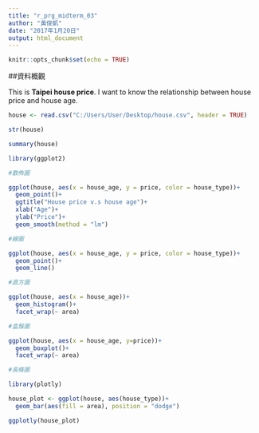 ```yaml
---
title: "r_prg_midterm_03"
author: "黃俊凱"
date: "2017年1月20日"
output: html_document
---
```


```r
knitr::opts_chunk$set(echo = TRUE)
```

##資料概觀

This is **Taipei house price**. I want to know the relationship between house price and house age.

```r

house <- read.csv("C:/Users/User/Desktop/house.csv", header = TRUE)

str(house)

summary(house)

library(ggplot2)

#散佈圖

ggplot(house, aes(x = house_age, y = price, color = house_type))+
  geom_point()+
  ggtitle("House price v.s house age")+
  xlab("Age")+
  ylab("Price")+
  geom_smooth(method = "lm")

#線圖

ggplot(house, aes(x = house_age, y = price, color = house_type))+
  geom_point()+
  geom_line()

#直方圖

ggplot(house, aes(x = house_age))+
  geom_histogram()+
  facet_wrap(~ area)

#盒鬚圖

ggplot(house, aes(x = house_age, y=price))+
  geom_boxplot()+
  facet_wrap(~ area)

#長條圖

library(plotly)

house_plot <- ggplot(house, aes(house_type))+
  geom_bar(aes(fill = area), position = "dodge")

ggplotly(house_plot)
```